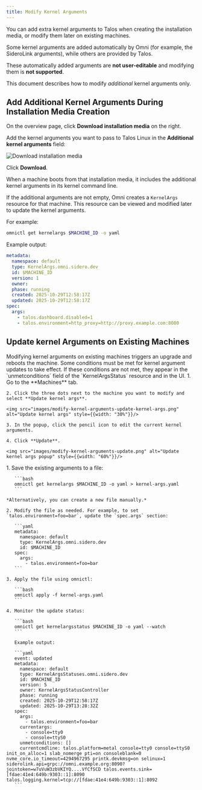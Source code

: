```yaml
---
title: Modify Kernel Arguments
---
```


You can add extra kernel arguments to Talos when creating the installation media, or modify them later on existing machines.

<Note>
  Some kernel arguments are added automatically by Omni (for example, the SideroLink arguments), while others are provided by Talos.

  These automatically added arguments are **not user-editable** and modifying them is **not supported**.

  This document describes how to modify _additional_ kernel arguments only.
</Note>

## Add Additional Kernel Arguments During Installation Media Creation

On the overview page, click **Download installation media** on the right.

Add the kernel arguments you want to pass to Talos Linux in the **Additional kernel arguments** field:

<img src="images/modify-kernel-arguments-download-installation-media.png" alt="Download installation media"/>

Click **Download**.

When a machine boots from that installation media, it includes the additional kernel arguments in its kernel command line.

If the additional arguments are not empty, Omni creates a `KernelArgs` resource for that machine.
This resource can be viewed and modified later to update the kernel arguments.

For example:

```bash
omnictl get kernelargs $MACHINE_ID -o yaml
```

Example output:

```yaml
metadata:
  namespace: default
  type: KernelArgs.omni.sidero.dev
  id: $MACHINE_ID
  version: 1
  owner:
  phase: running
  created: 2025-10-29T12:58:17Z
  updated: 2025-10-29T12:58:17Z
spec:
  args:
    - talos.dashboard.disabled=1
    - talos.environment=http_proxy=http://proxy.example.com:8080
```

## Update kernel Arguments on Existing Machines

<Warning>
  Modifying kernel arguments on existing machines triggers an upgrade and reboots the machine.
</Warning>

<Note>
  Some conditions must be met for kernel argument updates to take effect.
  If these conditions are not met, they appear in the `unmetconditions` field of the `KernelArgsStatus` resource and in the UI.
</Note>

<Tabs>
  <Tab title="UI">
    1. Go to the **Machines** tab.

    2. Click the three dots next to the machine you want to modify and select **Update kernel args**.

    <img src="images/modify-kernel-arguments-update-kernel-args.png" alt="Update kernel args" style={{width: "30%"}}/>

    3. In the popup, click the pencil icon to edit the current kernel arguments.

    4. Click **Update**.

    <img src="images/modify-kernel-arguments-update.png" alt="Update kernel args popup" style={{width: "60%"}}/>
  </Tab>

  <Tab title="CLI">
    1. Save the existing arguments to a file:

       ```bash
       omnictl get kernelargs $MACHINE_ID -o yaml > kernel-args.yaml
       ```

    *Alternatively, you can create a new file manually.*

    2. Modify the file as needed. For example, to set `talos.environment=foo=bar`, update the `spec.args` section:

       ```yaml
       metadata:
         namespace: default
         type: KernelArgs.omni.sidero.dev
         id: $MACHINE_ID
       spec:
         args:
           - talos.environment=foo=bar
       ```

    3. Apply the file using omnictl:

       ```bash
       omnictl apply -f kernel-args.yaml
       ```

    4. Monitor the update status:

       ```bash
       omnictl get kernelargsstatus $MACHINE_ID -o yaml --watch
       ```

       Example output:

       ```yaml
       event: updated
       metadata:
         namespace: default
         type: KernelArgsStatuses.omni.sidero.dev
         id: $MACHINE_ID
         version: 5
         owner: KernelArgsStatusController
         phase: running
         created: 2025-10-29T12:58:17Z
         updated: 2025-10-29T13:28:32Z
       spec:
         args:
           - talos.environment=foo=bar
         currentargs:
           - console=tty0
           - console=ttyS0
         unmetconditions: []
         currentcmdline: talos.platform=metal console=tty0 console=ttyS0 init_on_alloc=1 slab_nomerge pti=on consoleblank=0 nvme_core.io_timeout=4294967295 printk.devkmsg=on selinux=1 siderolink.api=grpc://omni.example.org:8090?jointoken=w7uVuW3zbVKIYQ....VfCfSCD talos.events.sink=[fdae:41e4:649b:9303::1]:8090 talos.logging.kernel=tcp://[fdae:41e4:649b:9303::1]:8092
       ```
  </Tab>
</Tabs>
